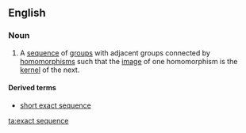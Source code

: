 ==English==
{{wikipedia}}
===Noun===
{{en-noun|s}}
#{{algebra}} A [[sequence]] of [[group]]s with adjacent groups connected by [[homomorphism]]s such that the [[image]] of one homomorphism is the [[kernel]] of the next.
====Derived terms====
*[[short exact sequence]]

[[ta:exact sequence]]